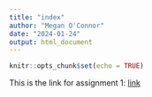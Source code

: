 ```yaml
---
title: "index"
author: "Megan O'Connor"
date: "2024-01-24"
output: html_document
---
```


```r
knitr::opts_chunk$set(echo = TRUE)
```

This is the link for assignment 1: [link](Homework_2.html)
